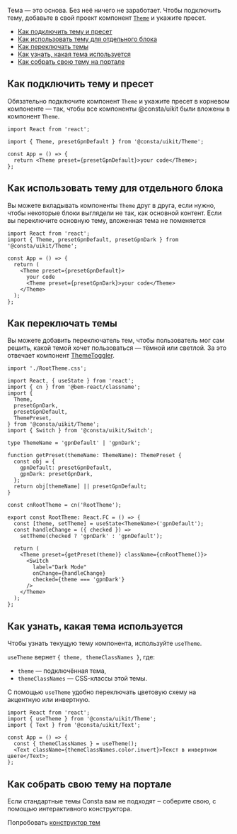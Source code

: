 
Тема — это основа. Без неё ничего не заработает. Чтобы подключить тему, добавьте в свой проект компонент [`Theme`](##LIBS.LIB.STAND/lib:uikit/stand:components-theme-stable) и укажите пресет.

<MdxMenu>

- [Как подключить тему и пресет](#как-подключить-тему-и-пресет)
- [Как использовать тему для отдельного блока](#как-использовать-тему-для-отдельного-блока)
- [Как переключать темы](#как-переключать-темы)
- [Как узнать, какая тема используется](#как-узнать--какая-тема-используется)
- [Как собрать свою тему на портале](#как-собрать-свою-тему-на-портале)

</MdxMenu>

## Как подключить тему и пресет

Обязательно подключите компонент `Theme` и укажите пресет в корневом компоненте — так, чтобы все компоненты @consta/uikit были вложены в компонент `Theme`.

```tsx
import React from 'react';

import { Theme, presetGpnDefault } from '@consta/uikit/Theme';

const App = () => {
  return <Theme preset={presetGpnDefault}>your code</Theme>;
};
```

## Как использовать тему для отдельного блока

Вы можете вкладывать компоненты `Theme` друг в друга, если нужно, чтобы некоторые блоки выглядели не так, как основной контент. Если вы переключите основную тему, вложенная тема не поменяется

```tsx
import React from 'react';
import { Theme, presetGpnDefault, presetGpnDark } from '@consta/uikit/Theme';

const App = () => {
  return (
    <Theme preset={presetGpnDefault}>
      your code
      <Theme preset={presetGpnDark}>your code</Theme>
    </Theme>
  );
};
```

## Как переключать темы

Вы можете добавить переключатель тем, чтобы пользователь мог сам решить, какой темой хочет пользоваться — тёмной или светлой. За это отвечает компонент [ThemeToggler](##LIBS.LIB.STAND/lib:uikit/stand:components-themetoggler-stable/hash:модификаторы).

```tsx
import './RootTheme.css';

import React, { useState } from 'react';
import { cn } from '@bem-react/classname';
import {
  Theme,
  presetGpnDark,
  presetGpnDefault,
  ThemePreset,
} from '@consta/uikit/Theme';
import { Switch } from '@consta/uikit/Switch';

type ThemeName = 'gpnDefault' | 'gpnDark';

function getPreset(themeName: ThemeName): ThemePreset {
  const obj = {
    gpnDefault: presetGpnDefault,
    gpnDark: presetGpnDark,
  };
  return obj[themeName] || presetGpnDefault;
}

const cnRootTheme = cn('RootTheme');

export const RootTheme: React.FC = () => {
  const [theme, setTheme] = useState<ThemeName>('gpnDefault');
  const handleChange = ({ checked }) =>
    setTheme(checked ? 'gpnDark' : 'gpnDefault');

  return (
    <Theme preset={getPreset(theme)} className={cnRootTheme()}>
      <Switch
        label="Dark Mode"
        onChange={handleChange}
        checked={theme === 'gpnDark'}
      />
    </Theme>
  );
};
```

## Как узнать, какая тема используется

Чтобы узнать текущую тему компонента, используйте `useTheme`.

`useTheme` вернет `{ theme, themeClassNames }`, где:

- `theme` — подключённая тема,
- `themeClassNames` — CSS-классы этой темы.

С помощью `useTheme` удобно переключать цветовую схему на акцентную или инвертную.

```tsx
import React from 'react';
import { useTheme } from '@consta/uikit/Theme';
import { Text } from '@consta/uikit/Text';

const App = () => {
  const { themeClassNames } = useTheme();
  <Text className={themeClassNames.color.invert}>Текст в инвертном цвете</Text>;
};
```

## Как собрать свою тему на портале

Если стандартные темы Consta вам не подходят ‒ соберите свою, с помощью интерактивного конструктора.

Попробовать [конструктор тем](##THEME_CONSTRUCTOR)
